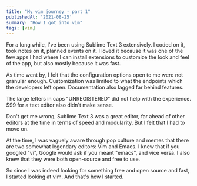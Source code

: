 ```yaml
---
title: "My vim journey - part 1"
publishedAt: '2021-08-25'
summary: "How I got into vim"
tags: [vim]
---
```


For a long while, I've been using Sublime Text 3 extensively.  I coded on it,
took notes on it, planned events on it.  I loved it because it was one of the
few apps I had where I can install extensions to customize the look and feel of
the app, but also mostly because it was fast.

As time went by, I felt that the configuration options open to me were not
granular enough.  Customization was limited to what the endpoints which the
developers left open.  Documentation also lagged far behind features.

The large letters in caps "UNREGISTERED" did not help with the experience.
$99 for a text editor also didn't make sense.

Don't get me wrong, Sublime Text 3 was a great editor, far ahead of other
editors at the time in terms of speed and modularity. But I felt that I had to
move on.

At the time, I was vaguely aware through pop culture and memes that there are
two somewhat legendary editors: Vim and Emacs. I knew that if you googled "vi",
Google would ask if you meant "emacs", and vice versa. I also knew that they
were both open-source and free to use.

So since I was indeed looking for something free and open source and fast, I started
looking at vim. And that's how I started.
